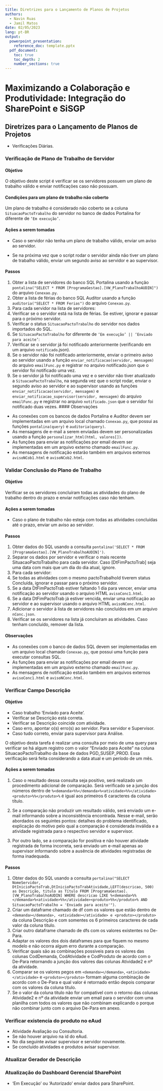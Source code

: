 ```yaml
---
title: Diretrizes para o Lançamento de Planos de Projetos
authors: 
  - Navin Ruas 
  - Jamil Matos
date: 02/05/2023
lang: pt-BR
output:
  powerpoint_presentation:
    reference_doc: template.pptx
  pdf_document:
    toc: true
    toc_depth: 2
    number_sections: true
---
```


# Maximizando a Colaboração e Produtividade: Integração do SharePoint e SiSGP

## Diretrizes para o Lançamento de Planos de Projetos

- Verificações Diárias.

### Verificação de Plano de Trabalho de Servidor

#### Objetivo

O objetivo deste script é verificar se os servidores possuem um plano de trabalho válido e enviar notificações caso não possuam.

#### Condições para um plano de trabalho não coberto

Um plano de trabalho é considerado não coberto se a coluna `SituacaoPactoTrabalho` do servidor no banco de dados Portalina for diferente de `‘Em execução’`.

#### Ações a serem tomadas

- Caso o servidor não tenha um plano de trabalho válido, enviar um aviso ao servidor.

- Se na próxima vez que o script rodar o servidor ainda não tiver um plano de trabalho válido, enviar um segundo aviso ao servidor e ao supervisor.

#### Passos

1. Obter a lista de servidores do banco SQL Portalina usando a função `pontalina("SELECT * FROM [ProgramaGestao].[VW_PlanoTrabalhoAUDIN]")` do arquivo `Conexao.py`.
2. Obter a lista de férias do banco SQL Auditor usando a função `auditoria("SELECT * FROM Ferias")` do arquivo `Conexao.py`.
3. Para cada servidor na lista de servidores:
4. Verificar se o servidor está na lista de férias. Se estiver, ignorar e passar para o próximo servidor.
5. Verificar o status `SituacaoPactoTrabalho` do servidor nos dados importados do SQL.
6. Se `SituacaoPactoTrabalho` for diferente de `‘Em execução’ || ‘Enviado para aceite’`: 
  1. Verificar se o servidor já foi notificado anteriormente (verificando em um arquivo `notificado`.json). 
  2. Se o servidor não foi notificado anteriormente, enviar o primeiro aviso ao servidor usando a função `enviar_notificacao(servidor, mensagem)` do arquivo `emailFunc.py` e registrar no arquivo notificado.json que o servidor foi notificado uma vez. 
  3. Se o servidor já foi notificado uma vez e o servidor não tiver atualizado a `SituacaoPactoTrabalho`, na segunda vez que o script rodar, enviar o segundo aviso ao servidor e ao supervisor usando as funções `enviar_notificacao(servidor, mensagem)` e `enviar_notificacao_supervisor(servidor, mensagem)` do arquivo `emailFunc.py` e registrar no arquivo `notificado.json` que o servidor foi notificado duas vezes.
#### Observações

- As conexões com os bancos de dados Portalina e Auditor devem ser implementadas em um arquivo local chamado `Conexao.py`, que possui as funções `pontalina(query)` e `auditoria(query)`.
- As mensagens de e-mail a serem enviadas devem ser personalizadas usando a função `personalizar_html(html, valores[])`.
- As funções para enviar as notificações por email devem ser implementadas em um arquivo externo chamado `emailFunc.py`.
- As mensagens de notificação estarão também em arquivos externos `avisoNCob1.html` e `avisoNCob2.html`.

### Validar Conclusão do Plano de Trabalho

#### Objetivo

Verificar se os servidores concluíram todas as atividades do plano de trabalho dentro do prazo e enviar notificações caso não tenham.

#### Ações a serem tomadas

- Caso o plano de trabalho não esteja com todas as atividades concluídas até o prazo, enviar um aviso ao servidor.

#### Passos

1. Obter dados do SQL usando a consulta `pontalina('SELECT * FROM [ProgramaGestao].[VW_PlanoTrabalhoAUDIN]')`.
2. Separar os dados por servidor e verificar o mais recente SituacaoPactoTrabalho para cada servidor. Caso [DtFimPactoTrab] seja uma data com mais que um dia do dia atual, ignore.
3. Para cada servidor:
  1. Se todas as atividades com o mesmo pactoTrabalhoId tiverem status Concluída, ignorar e passar para o próximo servidor.
  2. Se a data DtFimPactoTrab estiver faltando 1 dia para vencer, enviar uma notificação ao servidor usando o arquivo HTML `avisoConc1.html`.
  3. Se a data DtFimPactoTrab já estiver vencida, enviar uma notificação ao servidor e ao supervisor usando o arquivo HTML `avisoNConc.html`.
  4. Adicionar o servidor à lista de servidores não concluídos em um arquivo `nConc.json`.
  5. Verificar se os servidores na lista já concluíram as atividades. Caso tenham concluído, remover da lista.

#### Observações

- As conexões com o banco de dados SQL devem ser implementadas em um arquivo local chamado `Conexao.py`, que possui uma função para executar consultas SQL.
- As funções para enviar as notificações por email devem ser implementadas em um arquivo externo chamado `emailFunc.py`.
- As mensagens de notificação estarão também em arquivos externos `avisoConc1.html` e `avisoNConc.html`.

### Verificar Campo Descrição

#### Objetivo

- Caso trabalho 'Enviado para Aceite'.
- Verificar se Descrição está correta.
- Verificar se Descrição coincide com atividade.
- Caso erro, apontar o(s) erro(s) ao servidor. Para servidor e Supervisor.
- Caso tudo correto, enviar para supervisor para Análise.

O objetivo desta tarefa é realizar uma consulta por meio de uma query para verificar se há algum registro com o valor "Enviado para Aceite" na coluna SituacaoPactoTrabalho da base de dados PGD_SUSEP_PROD. Essa verificação será feita considerando a data atual e um período de um mês.

#### Ações a serem tomadas

1. Caso o resultado dessa consulta seja positivo, será realizado um procedimento adicional de comparação. Será verificado se a junção dos números dentro de `%<demanda>%%</demanda>%<atividade>%%</atividade><produto>%%</produto>%` é igual aos primeiros 6 caracteres da coluna título.

2. Se a comparação não produzir um resultado válido, será enviado um e-mail informando sobre a inconsistência encontrada. Nesse e-mail, serão abordados os seguintes pontos: detalhes do problema identificado, explicação do motivo pelo qual a comparação é considerada inválida e a atividade registrada para o respectivo servidor e supervisor.

3. Por outro lado, se a comparação for positiva e não houver atividade registrada de forma incorreta, será enviado um e-mail apenas ao supervisor informando sobre a ausência de atividades registradas de forma inadequada.

#### Passos

1. Obter dados do SQL usando a consulta `portalina("SELECT NomeServidor, DtInicioPactoTrab,DtInicioPactoTrabAtividade,LEFT(descricao, 500) as Descrição, titulo as Título FROM [ProgramaGestao].[VW_PlanoTrabalhoAUDIN] WHERE descricao LIKE %<demanda>%%</demanda>%<atividade>%%</atividade><produto>%%</produto>% AND SituacaoPactoTrabalho = 'Enviado para aceito'")`.
2. Criar um dataframe chamado de df com os valores que estão dentro de `<demanda></demanda>, <atividade></atividade> e <produto></produto>` da coluna Descrição e com somentes os 6 primeiros caracteres de cada valor da coluna titulo.
3. Criar outro dataframe chamado de dfs com os valores existentes no De-Para.
4. Adaptar os valores dos dois dataframes para que fiquem no mesmo modelo e não ocorra algum erro durante a comparação.
5. Verificar quais são as combinações possiveis para os valores das colunas CodDemanda, CodAtividade e CodProduto de acordo com o De-Para retornando a junção dos valores das colunas Atividade2 e nº da atividade.
6. Comparar se os valores pegos em `<demanda></demanda>`, `<atividade></atividade>` e `<produto></produto>` formam alguma combinação de acordo com o De-Para e qual valor é retornado então depois comparar com os valores da coluna titulo.
7. Se o valor da coluna titulo não for compativel com o retorno das colunas Atividade2 e nº da atividade enviar um email para o servidor com uma planilha com todos os valores que não combinam explicando o porque não combinar junto com o arquivo De-Para em anexo.

### Verificar existencia do produto no eAud
- Atividade Avaliação ou Consultoria.
- Se não houver arquivo na id do eAud.
- No dia seguinte avisar supervisor e servidor novamente.
- Se concluído atividades e produtos avisar supervisor.

### Atualizar Gerador de Descrição

### Atualização do Dashboard Gerencial SharePoint
- 'Em Execução' ou 'Autorizado' enviar dados para SharePoint.
